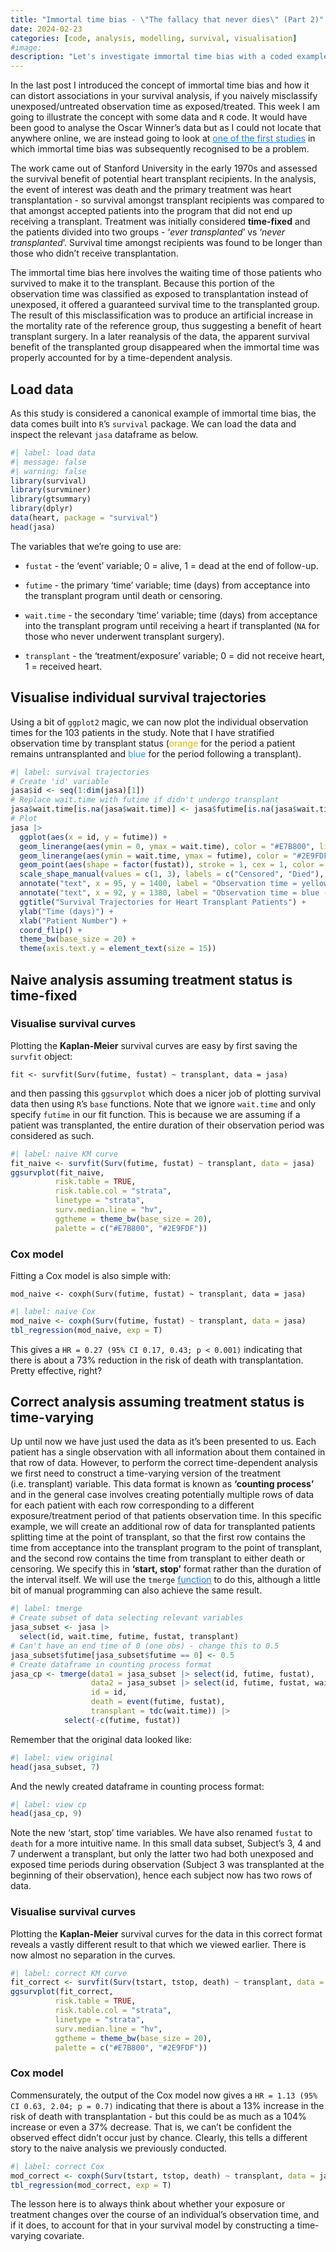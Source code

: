 ```yaml
---
title: "Immortal time bias - \"The fallacy that never dies\" (Part 2)"
date: 2024-02-23
categories: [code, analysis, modelling, survival, visualisation]
#image: 
description: "Let's investigate immortal time bias with a coded example."
---
```


In the last post I introduced the concept of immortal time bias and how it can distort associations in your survival analysis, if you naively misclassify unexposed/untreated observation time as exposed/treated. This week I am going to illustrate the concept with some data and `R` code. It would have been good to analyse the Oscar Winner's data but as I could not locate that anywhere online, we are instead going to look at [one of the first studies](https://www.jstor.org/stable/2286902 "https://www.jstor.org/stable/2286902"){style="color: #1f7de6"} in which immortal time bias was subsequently recognised to be a problem.

The work came out of Stanford University in the early 1970s and assessed the survival benefit of potential heart transplant recipients. In the analysis, the event of interest was death and the primary treatment was heart transplantation - so survival amongst transplant recipients was compared to that amongst accepted patients into the program that did not end up receiving a transplant. Treatment was initially considered **time-fixed** and the patients divided into two groups - '*ever transplanted*' vs '*never transplanted*'. Survival time amongst recipients was found to be longer than those who didn't receive transplantation.

The immortal time bias here involves the waiting time of those patients who survived to make it to the transplant. Because this portion of the observation time was classified as exposed to transplantation instead of unexposed, it offered a guaranteed survival time to the transplanted group. The result of this misclassification was to produce an artificial increase in the mortality rate of the reference group, thus suggesting a benefit of heart transplant surgery. In a later reanalysis of the data, the apparent survival benefit of the transplanted group disappeared when the immortal time was properly accounted for by a time-dependent analysis.

## Load data

As this study is considered a canonical example of immortal time bias, the data comes built into `R`'s `survival` package. We can load the data and inspect the relevant `jasa` dataframe as below.

```r
#| label: load data
#| message: false
#| warning: false
library(survival)
library(survminer)
library(gtsummary)
library(dplyr)
data(heart, package = "survival")
head(jasa)
```

The variables that we're going to use are:

-   `fustat` - the 'event' variable; 0 = alive, 1 = dead at the end of follow-up.

-   `futime` - the primary 'time' variable; time (days) from acceptance into the transplant program until death or censoring.

-   `wait.time` - the secondary 'time' variable; time (days) from acceptance into the transplant program until receiving a heart if transplanted (`NA` for those who never underwent transplant surgery).

-   `transplant` - the 'treatment/exposure' variable; 0 = did not receive heart, 1 = received heart.

## Visualise individual survival trajectories

Using a bit of `ggplot2` magic, we can now plot the individual observation times for the 103 patients in the study. Note that I have stratified observation time by transplant status (<FONT COLOR = "#E7B800">orange</FONT> for the period a patient remains untransplanted and <FONT COLOR = "#2E9FDF">blue</FONT> for the period following a transplant).

```r
#| label: survival trajectories
# Create 'id' variable
jasa$id <- seq(1:dim(jasa)[1])
# Replace wait.time with futime if didn't undergo transplant
jasa$wait.time[is.na(jasa$wait.time)] <- jasa$futime[is.na(jasa$wait.time)]
# Plot
jasa |>
  ggplot(aes(x = id, y = futime)) +
  geom_linerange(aes(ymin = 0, ymax = wait.time), color = "#E7B800", linewidth = 1) +
  geom_linerange(aes(ymin = wait.time, ymax = futime), color = "#2E9FDF", linewidth = 1) +
  geom_point(aes(shape = factor(fustat)), stroke = 1, cex = 1, color = "black") +
  scale_shape_manual(values = c(1, 3), labels = c("Censored", "Died"), name = "Outcome") +
  annotate("text", x = 95, y = 1400, label = "Observation time = yellow - untransplanted", size = 5, color = "#E7B800") +
  annotate("text", x = 92, y = 1380, label = "Observation time = blue - post-transplant", size = 5, color = "#2E9FDF") +
  ggtitle("Survival Trajectories for Heart Transplant Patients") +   
  ylab("Time (days)") +
  xlab("Patient Number") + 
  coord_flip() + 
  theme_bw(base_size = 20) +
  theme(axis.text.y = element_text(size = 15))
```

## Naive analysis assuming treatment status is time-fixed

### Visualise survival curves

Plotting the **Kaplan-Meier** survival curves are easy by first saving the `survfit` object:

`fit <- survfit(Surv(futime, fustat) ~ transplant, data = jasa)`

and then passing this `ggsurvplot` which does a nicer job of plotting survival data then using `R`'s `base` functions. Note that we ignore `wait.time` and only specify `futime` in our fit function. This is because we are assuming if a patient was transplanted, the entire duration of their observation period was considered as such.

```r
#| label: naive KM curve
fit_naive <- survfit(Surv(futime, fustat) ~ transplant, data = jasa)
ggsurvplot(fit_naive,
          risk.table = TRUE,
          risk.table.col = "strata",
          linetype = "strata",
          surv.median.line = "hv",
          ggtheme = theme_bw(base_size = 20),
          palette = c("#E7B800", "#2E9FDF"))
```

### Cox model

Fitting a Cox model is also simple with:

`mod_naive <- coxph(Surv(futime, fustat) ~ transplant, data = jasa)`

```r
#| label: naive Cox
mod_naive <- coxph(Surv(futime, fustat) ~ transplant, data = jasa)
tbl_regression(mod_naive, exp = T)
```

This gives a `HR = 0.27 (95% CI 0.17, 0.43; p < 0.001)` indicating that there is about a 73% reduction in the risk of death with transplantation. Pretty effective, right?

## Correct analysis assuming treatment status is time-varying

Up until now we have just used the data as it's been presented to us. Each patient has a single observation with all information about them contained in that row of data. However, to perform the correct time-dependent analysis we first need to construct a time-varying version of the treatment (i.e. transplant) variable. This data format is known as **'counting process'** and in the general case involves creating potentially multiple rows of data for each patient with each row corresponding to a different exposure/treatment period of that patients observation time. In this specific example, we will create an additional row of data for transplanted patients splitting time at the point of transplant, so that the first row contains the time from acceptance into the transplant program to the point of transplant, and the second row contains the time from transplant to either death or censoring. We specify this in **'start, stop'** format rather than the duration of the interval itself. We will use the `tmerge` [function](https://www.rdocumentation.org/packages/survival/versions/3.5-7/topics/tmerge){style="color: #1f7de6"} to do this, although a little bit of manual programming can also achieve the same result.

```r
#| label: tmerge
# Create subset of data selecting relevant variables
jasa_subset <- jasa |> 
  select(id, wait.time, futime, fustat, transplant)
# Can't have an end time of 0 (one obs) - change this to 0.5
jasa_subset$futime[jasa_subset$futime == 0] <- 0.5
# Create dataframe in counting process format
jasa_cp <- tmerge(data1 = jasa_subset |> select(id, futime, fustat), 
                  data2 = jasa_subset |> select(id, futime, fustat, wait.time, transplant), 
                  id = id, 
                  death = event(futime, fustat),
                  transplant = tdc(wait.time)) |> 
            select(-c(futime, fustat))
```

Remember that the original data looked like:

```r
#| label: view original
head(jasa_subset, 7)
```

And the newly created dataframe in counting process format:

```r
#| label: view cp
head(jasa_cp, 9)
```

Note the new 'start, stop' time variables. We have also renamed `fustat` to `death` for a more intuitive name. In this small data subset, Subject's 3, 4 and 7 underwent a transplant, but only the latter two had both unexposed and exposed time periods during observation (Subject 3 was transplanted at the beginning of their observation), hence each subject now has two rows of data.

### Visualise survival curves

Plotting the **Kaplan-Meier** survival curves for the data in this correct format reveals a vastly different result to that which we viewed earlier. There is now almost no separation in the curves.

```r
#| label: correct KM curve
fit_correct <- survfit(Surv(tstart, tstop, death) ~ transplant, data = jasa_cp)
ggsurvplot(fit_correct,
          risk.table = TRUE,
          risk.table.col = "strata",
          linetype = "strata",
          surv.median.line = "hv",
          ggtheme = theme_bw(base_size = 20),
          palette = c("#E7B800", "#2E9FDF"))
```

### Cox model

Commensurately, the output of the Cox model now gives a `HR = 1.13 (95% CI 0.63, 2.04; p = 0.7)` indicating that there is about a 13% increase in the risk of death with transplantation - but this could be as much as a 104% increase or even a 37% decrease. That is, we can't be confident the observed effect didn't occur just by chance. Clearly, this tells a different story to the naive analysis we previously conducted.

```r
#| label: correct Cox
mod_correct <- coxph(Surv(tstart, tstop, death) ~ transplant, data = jasa_cp)
tbl_regression(mod_correct, exp = T)
```

The lesson here is to always think about whether your exposure or treatment changes over the course of an individual's observation time, and if it does, to account for that in your survival model by constructing a time-varying covariate.
